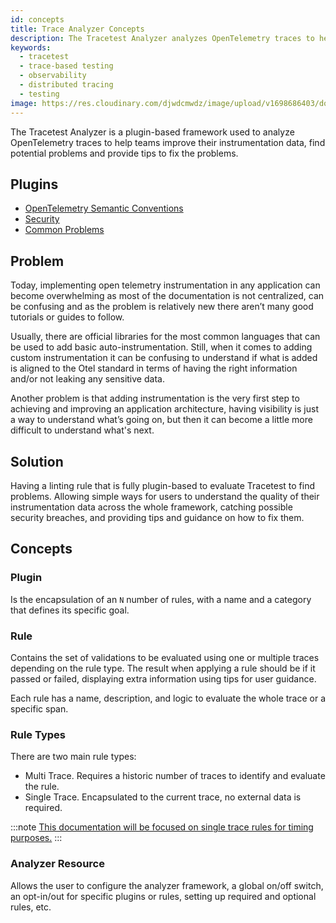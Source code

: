 ```yaml
---
id: concepts
title: Trace Analyzer Concepts
description: The Tracetest Analyzer analyzes OpenTelemetry traces to help teams improve instrumentation data, find potential problems, and provide tips to fix the problems.
keywords:
  - tracetest
  - trace-based testing
  - observability
  - distributed tracing
  - testing
image: https://res.cloudinary.com/djwdcmwdz/image/upload/v1698686403/docs/Blog_Thumbnail_14_rsvkmo.jpg
---
```


The Tracetest Analyzer is a plugin-based framework used to analyze OpenTelemetry traces to help teams improve their instrumentation data, find potential problems and provide tips to fix the problems.

## Plugins

- [OpenTelemetry Semantic Conventions](./plugins/otel-semantic-conventions.md)
- [Security](./plugins/security.md)
- [Common Problems](./plugins/common-problems.md)

## Problem

Today, implementing open telemetry instrumentation in any application can become overwhelming as most of the documentation is not centralized, can be confusing and as the problem is relatively new there aren’t many good tutorials or guides to follow.

Usually, there are official libraries for the most common languages that can be used to add basic auto-instrumentation. Still, when it comes to adding custom instrumentation it can be confusing to understand if what is added is aligned to the Otel standard in terms of having the right information and/or not leaking any sensitive data.

Another problem is that adding instrumentation is the very first step to achieving and improving an application architecture, having visibility is just a way to understand what’s going on, but then it can become a little more difficult to understand what's next.

## Solution

Having a linting rule that is fully plugin-based to evaluate Tracetest to find problems. Allowing simple ways for users to understand the quality of their instrumentation data across the whole framework, catching possible security breaches, and providing tips and guidance on how to fix them.

## Concepts

### Plugin

Is the encapsulation of an `N` number of rules, with a name and a category that defines its specific goal.

### Rule

Contains the set of validations to be evaluated using one or multiple traces depending on the rule type. The result when applying a rule should be if it passed or failed, displaying extra information using tips for user guidance.

Each rule has a name, description, and logic to evaluate the whole trace or a specific span.

### Rule Types

There are two main rule types:

- Multi Trace. Requires a historic number of traces to identify and evaluate the rule.
- Single Trace. Encapsulated to the current trace, no external data is required.

:::note
[This documentation will be focused on single trace rules for timing purposes.](../configuration/tracetest-analyzer.md)
:::

### Analyzer Resource

Allows the user to configure the analyzer framework, a global on/off switch, an opt-in/out for specific plugins or rules, setting up required and optional rules, etc.

